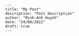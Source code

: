     ---
    title: "My Post"
    description: "Post description"
    author: "Minh-Anh Huynh"
    date: "24/08/2022"
    draft: true
    ---
